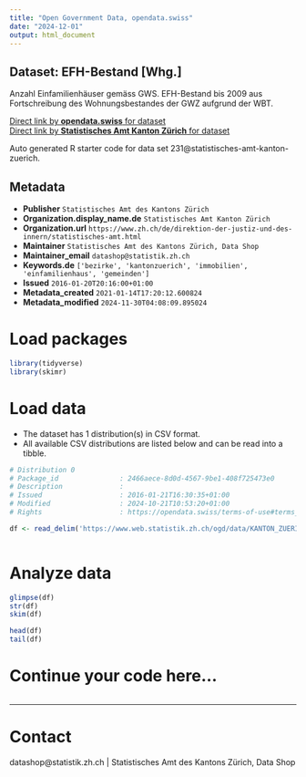 ```yaml
---
title: "Open Government Data, opendata.swiss"
date: "2024-12-01"
output: html_document
---
```


## Dataset: EFH-Bestand [Whg.]

Anzahl Einfamilienhäuser gemäss GWS. EFH-Bestand bis 2009 aus Fortschreibung des Wohnungsbestandes der GWZ aufgrund der WBT.

[Direct link by **opendata.swiss** for dataset](https://opendata.swiss/de/dataset/efh-bestand-whg)<br>
[Direct link by **Statistisches Amt Kanton Zürich** for dataset](https://www.zh.ch/de/politik-staat/gemeinden/gemeindeportraet.html)

Auto generated R starter code for data set 231@statistisches-amt-kanton-zuerich.

## Metadata

- **Publisher** `Statistisches Amt des Kantons Zürich`
- **Organization.display_name.de** `Statistisches Amt Kanton Zürich`
- **Organization.url** `https://www.zh.ch/de/direktion-der-justiz-und-des-innern/statistisches-amt.html`
- **Maintainer** `Statistisches Amt des Kantons Zürich, Data Shop`
- **Maintainer_email** `datashop@statistik.zh.ch`
- **Keywords.de** `['bezirke', 'kantonzuerich', 'immobilien', 'einfamilienhaus', 'gemeinden']`
- **Issued** `2016-01-20T20:16:00+01:00`
- **Metadata_created** `2021-01-14T17:20:12.600824`
- **Metadata_modified** `2024-11-30T04:08:09.895024`


# Load packages

```r

library(tidyverse)
library(skimr)

```

# Load data

-   The dataset has 1 distribution(s) in CSV format.
-   All available CSV distributions are listed below and can be read into a tibble.

```r

# Distribution 0
# Package_id               : 2466aece-8d0d-4567-9be1-408f725473e0
# Description              : 
# Issued                   : 2016-01-21T16:30:35+01:00
# Modified                 : 2024-10-21T10:53:20+01:00
# Rights                   : https://opendata.swiss/terms-of-use#terms_by

df <- read_delim('https://www.web.statistik.zh.ch/ogd/data/KANTON_ZUERICH_379.csv')



```

# Analyze data

```r

glimpse(df)
str(df)
skim(df)

head(df)
tail(df)

```

# Continue your code here...

```r

```

------------------------------------------------------------------------

# Contact

datashop@statistik.zh.ch | Statistisches Amt des Kantons Zürich, Data Shop
